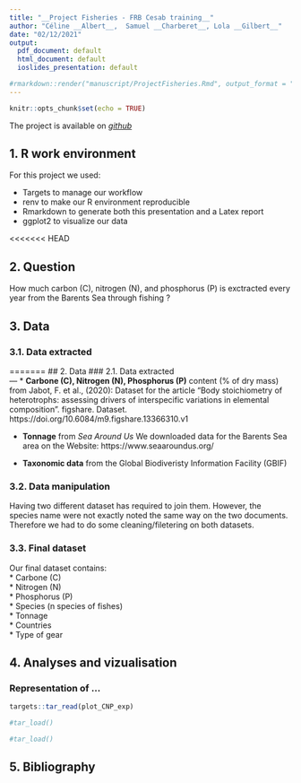 ```yaml
---
title: "__Project Fisheries - FRB Cesab training__"
author: "Céline __Albert__,  Samuel __Charberet__, Lola __Gilbert__"
date: "02/12/2021"
output:
  pdf_document: default
  html_document: default
  ioslides_presentation: default

#rmarkdown::render("manuscript/ProjectFisheries.Rmd", output_format = "ioslides_presentation", output_file = "presentation.html")
---
```


```r
knitr::opts_chunk$set(echo = TRUE)
```

The project is available on _[github](https://github.com/samuelcharberet/project.frb.fisheries)_

## 1. R work environment

For this project we used:  

* Targets to manage our workflow
* renv to make our R environment reproducible
* Rmarkdown to generate both this presentation and a Latex report
* ggplot2  to visualize our data

<<<<<<< HEAD

## 2. Question

How much carbon (C), nitrogen (N), and phosphorus (P) is exctracted every year from the Barents Sea through fishing ?

## 3. Data
### 3.1. Data extracted  

=======
## 2. Data
### 2.1. Data extracted  
---
* __Carbone (C), Nitrogen (N), Phosphorus (P)__ content (% of dry mass) from Jabot, F. et al., (2020): Dataset for the article "Body stoichiometry of heterotrophs: assessing drivers of interspecific variations in elemental composition". figshare. Dataset. https://doi.org/10.6084/m9.figshare.13366310.v1  

* __Tonnage__ from _Sea Around Us_ We downloaded data for the Barents Sea area on the Website:  https://www.seaaroundus.org/

* __Taxonomic data__ from the Global Biodiveristy Information Facility (GBIF)

### 3.2. Data manipulation  

Having two different dataset has required to join them. However, the species name were not exactly noted the same way on the two documents. Therefore we had to do some cleaning/filetering on both datasets. 


### 3.3. Final dataset  

Our final dataset contains:  
* Carbone (C)  
* Nitrogen (N)  
* Phosphorus (P)  
* Species (n species of fishes)  
* Tonnage  
* Countries  
* Type of gear  

## 4. Analyses and vizualisation

### Representation of ...
```r
targets::tar_read(plot_CNP_exp)

```

```r
#tar_load()

```

```r
#tar_load()

```


## 5. Bibliography


